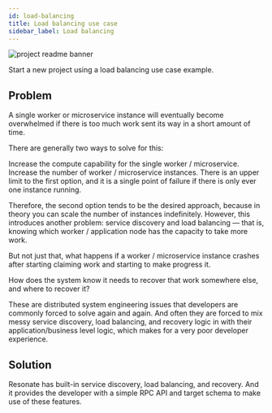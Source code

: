 ```yaml
---
id: load-balancing
title: Load balancing use case
sidebar_label: Load balancing
---
```


![project readme banner](/img/load-balancing.png)

Start a new project using a load balancing use case example.


<CloneRepoGrid>
  <CloneRepoCard
    sdk="Python SDK"
    description="Load balancing use case project example"
    link="https://github.com/resonatehq-examples/example-load-balancing-py"
  />
  <CloneRepoCard
    sdk="TypeScript SDK"
    description="Load balancing use case project example"
    link="https://github.com/resonatehq-examples/example-load-balancing-ts"
  />
</CloneRepoGrid>

## Problem

A single worker or microservice instance will eventually become overwhelmed if there is too much work sent its way in a short amount of time.

There are generally two ways to solve for this:

Increase the compute capability for the single worker / microservice.
Increase the number of worker / microservice instances.
There is an upper limit to the first option, and it is a single point of failure if there is only ever one instance running.

Therefore, the second option tends to be the desired approach, because in theory you can scale the number of instances indefinitely. However, this introduces another problem: service discovery and load balancing — that is, knowing which worker / application node has the capacity to take more work.

But not just that, what happens if a worker / microservice instance crashes after starting claiming work and starting to make progress it.

How does the system know it needs to recover that work somewhere else, and where to recover it?

These are distributed system engineering issues that developers are commonly forced to solve again and again. And often they are forced to mix messy service discovery, load balancing, and recovery logic in with their application/business level logic, which makes for a very poor developer experience.

## Solution

Resonate has built-in service discovery, load balancing, and recovery. And it provides the developer with a simple RPC API and target schema to make use of these features.
